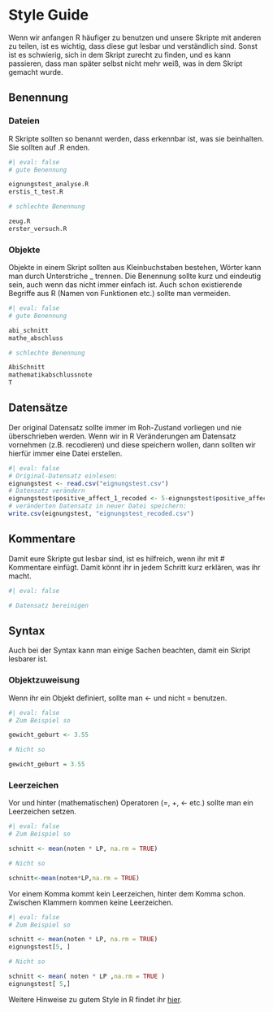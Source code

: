 # Style Guide

Wenn wir anfangen R häufiger zu benutzen und unsere Skripte mit anderen zu teilen, ist es wichtig, dass diese gut lesbar und verständlich sind. Sonst ist es schwierig, sich in dem Skript zurecht zu finden, und es kann passieren, dass man später selbst nicht mehr weiß, was in dem Skript gemacht wurde.

## Benennung

### Dateien

R Skripte sollten so benannt werden, dass erkennbar ist, was sie beinhalten. Sie sollten auf .R enden.

```r
#| eval: false
# gute Benennung

eignungstest_analyse.R
erstis_t_test.R

# schlechte Benennung

zeug.R
erster_versuch.R

```

### Objekte

Objekte in einem Skript sollten aus Kleinbuchstaben bestehen, Wörter kann man durch Unterstriche _ trennen. Die Benennung sollte kurz und eindeutig sein, auch wenn das nicht immer einfach ist. Auch schon existierende Begriffe aus R (Namen von Funktionen etc.) sollte man vermeiden.

```r
#| eval: false
# gute Benennung

abi_schnitt 
mathe_abschluss

# schlechte Benennung

AbiSchnitt
mathematikabschlussnote
T

```

## Datensätze

Der original Datensatz sollte immer im Roh-Zustand vorliegen und nie überschrieben werden. Wenn wir in R Veränderungen am Datensatz vornehmen (z.B. recodieren) und diese speichern wollen,
dann sollten wir hierfür immer eine Datei erstellen.

```r
#| eval: false
# Original-Datensatz einlesen:
eignungstest <- read.csv("eignungstest.csv")
# Datensatz verändern
eignungstest$positive_affect_1_recoded <- 5-eignungstest$positive_affect
# veränderten Datensatz in neuer Datei speichern:
write.csv(eignungstest, "eignungstest_recoded.csv")
```

## Kommentare

Damit eure Skripte gut lesbar sind, ist es hilfreich, wenn ihr mit # Kommentare einfügt. Damit könnt ihr in jedem Schritt kurz erklären, was ihr macht. 

```r
#| eval: false

# Datensatz bereinigen

```

## Syntax

Auch bei der Syntax kann man einige Sachen beachten, damit ein Skript lesbarer ist.

### Objektzuweisung

Wenn ihr ein Objekt definiert, sollte man <- und nicht = benutzen.

```r
#| eval: false
# Zum Beispiel so

gewicht_geburt <- 3.55

# Nicht so

gewicht_geburt = 3.55

```


### Leerzeichen

Vor und hinter (mathematischen) Operatoren (=, +, <- etc.) sollte man ein Leerzeichen setzen.

```r
#| eval: false
# Zum Beispiel so

schnitt <- mean(noten * LP, na.rm = TRUE)

# Nicht so

schnitt<-mean(noten*LP,na.rm = TRUE)

```

Vor einem Komma kommt kein Leerzeichen, hinter dem Komma schon. Zwischen Klammern kommen keine Leerzeichen.

```r
#| eval: false
# Zum Beispiel so

schnitt <- mean(noten * LP, na.rm = TRUE)
eignungstest[5, ]

# Nicht so

schnitt <- mean( noten * LP ,na.rm = TRUE )
eignungstest[ 5,]

```

Weitere Hinweise zu gutem Style in R findet ihr [hier](http://adv-r.had.co.nz/Style.html).
